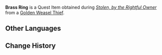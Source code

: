 {{Item Infobox
|id           = 101641
|image        = Item Brass Ring.png
|type         = Quest Items
|description  = A ring that you got off a [[Golden Weasel Thief]]. See how it glitters, see how it shines! The Weasel Thief must have planned on using it to attract a mate, and it does indeed look quite valuable. One imagines that its owner must be quite distressed at the moment.
|source1      = Obtained during ''[[Stolen, by the Rightful Owner]]''
}}
'''Brass Ring''' is a Quest Item obtained during ''[[Stolen, by the Rightful Owner]]'' from a [[Golden Weasel Thief]].

==Other Languages==
{{Other Languages|default_hidden = 1
|en      = Brass Ring
|zhs     = 黄铜戒指
|zhs_rm  = Huángtóng Jièzhǐ
|zht     = 黃銅戒指
|zht_rm  = Huángtóng Jièzhǐ
|ja      = 黄銅の指輪
|ja_rm   = Oudou no Yubiwa
|ko      = 황동 반지
|ko_rm   = Hwangdong Banji
|es      = Anillo de latón
|fr      = Anneau en cuivre
|ru      = Латунное кольцо
|th      = แหวนทองเหลือง
|th_rm   = Waen Thong Lueang
|vi      = Chiếc Nhẫn Đồng
|de      = Messingring
|id      = Cincin Kuningan
|pt      = Anel de Latão
}}

==Change History==
{{Change History|2.6}}